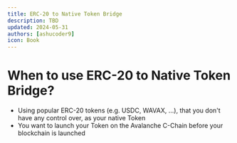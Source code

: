 ```yaml
---
title: ERC-20 to Native Token Bridge
description: TBD
updated: 2024-05-31
authors: [ashucoder9]
icon: Book
---
```


# When to use ERC-20 to Native Token Bridge?

- Using popular ERC-20 tokens (e.g. USDC, WAVAX, ...), that you don't have any control over, as your native Token
- You want to launch your Token on the Avalanche C-Chain before your blockchain is launched
